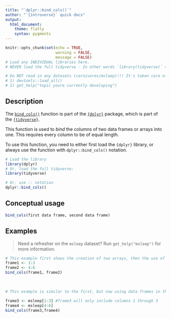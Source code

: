 ```yaml
---
title: "`dplyr::bind_cols()`"
author: "`{introverse}` quick docs"
output: 
  html_document:
    theme: flatly
    syntax: pygments
---
```


<!-- Welcome to the template! This comment is here to help you get started. The HTML comments will help you fill it out. Please make sure to do the following:
- make the YAML `title` the topic name. For example, the `filter()` docs are titled `dplyr::filter()` (with backticks since it's code!)
- name the final Rmd file "packagethetopiccomesfrom_topic.Rmd". For example, the `filter()` file is named `dplyr_filter.Rmd`
- If you are considering documenting MULTIPLE TOPICS in a single help Rmd, STOP and CONSULT FIRST with Spielman!!
-->

```r
knitr::opts_chunk$set(echo = TRUE, 
                      warning = FALSE, 
                      message = FALSE)
# Load any INDIVIDUAL libraries here.
# NEVER load the full tidyverse - In other words `library(tidyverse)` => ABSOLUTELY NOT!!!! Load only what you need, _one at a time_.

# Do NOT read in any datasets (carnivores/msleep)!!! It's taken care of, as long as you develop as follows instead of knitting (really, no knitting!) - 
# 1) devtools::load_all()
# 2) get_help("topic youre currently developing")
```


## Description

The [`bind_cols()`](https://dplyr.tidyverse.org/reference/bind.html) function is part of the [`{dplyr}`](https://dplyr.tidyverse.org/) package, which is part of the [`{tidyverse}`](https://www.tidyverse.org/).

This function is used to *bind* the columns of two data frames or arrays into one. This requires every column to be of equal length.

<!-- Add the following if the topic is a function that does NOT come with base R, and uncomment/fill in the subsequent multiline HTML comment: -->
To use this function, you need to either first load the `{dplyr}` library, or always use the function with `dplyr::bind_cols()` notation.

```r
# Load the library
library(dplyr)
# Or, load the full tidyverse:
library(tidyverse)

# Or, use :: notation
dplyr::bind_cols()
```



## Conceptual usage 

```r
bind_cols(first data frame, second data frame)

```


## Examples

> Need a refresher on the `msleep` dataset? Run `get_help("msleep")` for more information.

<!-- Add a <br> if there is NO DATASET REFRESHER!! Otherwise the refresher takes up enough space. -->

```r
# This example first shows the creation of two arrays, then the use of `bind_cols()` to bind them.
frame1 <- 1:3
frame2 <- 4:6
bind_cols(frame1, frame2)

```

<br>  <!-- Do not delete the <br>, and make sure to keep the previous and following lines blank. There should be a <br> tab between each example -->


```r
# This example is similar to the first, but now using data frames in the form of `msleep`.

frame3 <- msleep[1:3] #frame3 will only include columns 1 through 3
frame4 <- msleep[4:6]
bind_cols(frame3,frame4)
```

<br> <!-- Do not delete the <br>, and make sure to keep the previous and following lines blank. -->

<!-- If needed, add more example chunks below WITH NAMES (example3, example4, etc.), making sure to have a <br> tag in between each example for nicer spacing. If you don't need more examples, don't add any! -->

